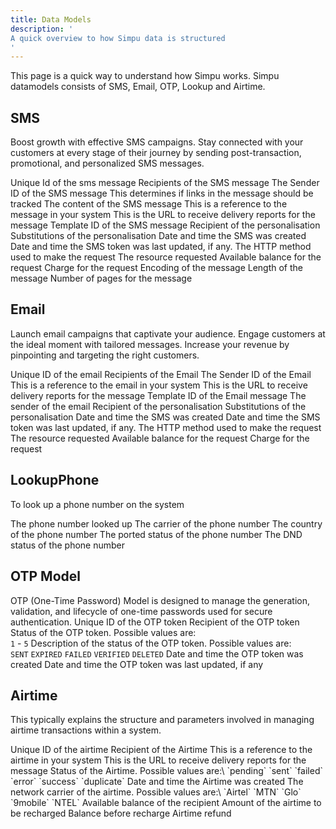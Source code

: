 ```yaml
---
title: Data Models
description: '
A quick overview to how Simpu data is structured
'
---
```

This page is a quick way to understand how Simpu works.
Simpu datamodels consists of SMS, Email, OTP, Lookup and Airtime.


## SMS
Boost growth with effective SMS campaigns. Stay connected with your customers at every stage of their journey by sending post-transaction, promotional, and personalized SMS messages.

<Accordion title="SMS Model">
    <ResponseField name="id" type="string" required="true">
        Unique Id of the sms message
    </ResponseField>
    <ResponseField name="recipients" type="array" required="true">
        Recipients of the SMS message
    </ResponseField>
    <ResponseField name="sender_id" type="string" required="true">
        The Sender ID of the SMS message
    </ResponseField>
    <ResponseField name="is_trackable" type="boolean">
        This determines if links in the message should be tracked
    </ResponseField>
    <ResponseField name="content" type="string">
        The content of the SMS message
    </ResponseField>
    <ResponseField name="external_ref" type="string">
        This is a reference to the message in your system
    </ResponseField>
    <ResponseField name="callback" type="string">
        This is the URL to receive delivery reports for the message
    </ResponseField>
    <ResponseField name="template_id" type="string">
        Template ID of the SMS message
    </ResponseField>
    <ResponseField name="personalisation" type="Object">
        <Expandable title="properties">
            <ResponseField name="to" type="string" required="true">
                Recipient of the personalisation
            </ResponseField>
            <ResponseField name="substitutions" type="object" required="true">
                Substitutions of the personalisation
            </ResponseField>
        </Expandable>
     </ResponseField>
    <ResponseField name="created_datetime" type="string">
       Date and time the SMS was created
    </ResponseField>
    <ResponseField name="updated_datetime" type="string">
       Date and time the SMS token was last updated, if any.
    </ResponseField>
    <ResponseField name="meta" type="Object" required="true">
        <Expandable title="properties">
            <ResponseField name="method" type="string" required="true">
                The HTTP method used to make the request
            </ResponseField>
            <ResponseField name="resource" type="string" required="true">
                The resource requested
            </ResponseField>
            <ResponseField name="estimate" type="Object" required="true">
                    <Expandable title="properties">
                        <ResponseField name="available_balance" type="number" required="true">
                            Available balance for the request
                        </ResponseField>
                        <ResponseField name="charge" type="number" required="true">
                            Charge for the request
                        </ResponseField>
                        <ResponseField name="encoding" type="string" required="true">
                            Encoding of the message
                        </ResponseField>
                        <ResponseField name="message_length" type="number" required="true">
                            Length of the message
                        </ResponseField>
                        <ResponseField name="pages" type="number" required="true">
                            Number of pages for the message
                        </ResponseField>
                    </Expandable>
            </ResponseField>
        </Expandable>
    </ResponseField>
</Accordion>

## Email

Launch email campaigns that captivate your audience. Engage customers at the ideal moment with tailored messages. Increase your revenue by pinpointing and targeting the right customers.

<Accordion title="Email Model">
    <ResponseField name="id" type="string" required="true">
        Unique ID of the email
    </ResponseField>
    <ResponseField name="recipients" type="array" required="true">
        Recipients of the Email
    </ResponseField>
    <ResponseField name="sender_id" type="string" required="true">
        The Sender ID of the Email
    </ResponseField>
    <ResponseField name="external_ref" type="string">
        This is a reference to the email in your system
    </ResponseField>
    <ResponseField name="callback" type="string">
        This is the URL to receive delivery reports for the message
    </ResponseField>
    <ResponseField name="template_id" type="string">
        Template ID of the Email message
    </ResponseField>
     <ResponseField name="from_name" type="string">
        The sender of the email
    </ResponseField>
    <ResponseField name="personalisation" type="Object">
        <Expandable title="properties">
            <ResponseField name="to" type="string" required="true">
                Recipient of the personalisation
            </ResponseField>
            <ResponseField name="substitutions" type="object" required="true">
                Substitutions of the personalisation
            </ResponseField>
        </Expandable>
     </ResponseField>
    <ResponseField name="created_datetime" type="string">
       Date and time the SMS was created
    </ResponseField>
    <ResponseField name="updated_datetime" type="string">
       Date and time the SMS token was last updated, if any.
    </ResponseField>
    <ResponseField name="meta" type="Object" required="true">
        <Expandable title="properties">
            <ResponseField name="method" type="string" required="true">
                The HTTP method used to make the request
            </ResponseField>
            <ResponseField name="resource" type="string" required="true">
                The resource requested
            </ResponseField>
            <ResponseField name="estimate" type="Object" required="true">
                <Expandable title="properties">
                    <ResponseField name="available_balance" type="number" required="true">
                        Available balance for the request
                    </ResponseField>
                    <ResponseField name="charge" type="number" required="true">
                        Charge for the request
                    </ResponseField>
                </Expandable>
            </ResponseField>
        </Expandable>
    </ResponseField>
</Accordion>

## LookupPhone

To look up a phone number on the system

<Accordion title="LookupPhone Model">
    <ResponseField name="msisdn" type="string" required="true">
        The phone number looked up
    </ResponseField>
    <ResponseField name="operator" type="string">
        The carrier of the phone number
    </ResponseField>
    <ResponseField name="country" type="string">
        The country of the phone number
    </ResponseField>
    <ResponseField name="ported" type="boolean">
        The ported status of the phone number
    </ResponseField>
    <ResponseField name="dnd" type="boolean">
        The DND status of the phone number
    </ResponseField>
</Accordion>

## OTP Model
OTP (One-Time Password) Model is designed to manage the generation, validation, and lifecycle of one-time passwords used for secure authentication.
<Accordion title="OTP Model">
    <ResponseField name="id" type="string" required="true">
        Unique ID of the OTP token
    </ResponseField>
    <ResponseField name="recipient" type="string" required="true">
        Recipient of the OTP token
    </ResponseField>
    <ResponseField name="status" type="number" required="true">
        Status of the OTP token. Possible values are:\
        `1` - `5`
    </ResponseField>
    <ResponseField name="status_desc" type="string" required="true">
        Description of the status of the OTP token. Possible values are:\
        `SENT` `EXPIRED` `FAILED` `VERIFIED` `DELETED`
    </ResponseField>
    <ResponseField name="created_datetime" type="string" required="true">
        Date and time the OTP token was created
    </ResponseField>
    <ResponseField name="updated_datetime" type="string">
        Date and time the OTP token was last updated, if any
    </ResponseField>
</Accordion>

## Airtime
This  typically explains the structure and parameters involved in managing airtime transactions within a system.

<Accordion title="Airtime Model">
    <ResponseField name="id" type="string" required="true">
        Unique ID of the airtime
    </ResponseField>
    <ResponseField name="recipient" type="string" required="true" >
        Recipient of the Airtime
    </ResponseField>
    <ResponseField name="external_ref" type="string">
        This is a reference to the airtime in your system
    </ResponseField>
    <ResponseField name="callback" type="string">
        This is the URL to receive delivery reports for the message
    </ResponseField>
    <ResponseField name="status" type="string">
        Status of the Airtime. Possible values are:\
        `pending` `sent` `failed` `error` `success` `duplicate`
    </ResponseField>
     <ResponseField name="created_datetime" type="string">
        Date and time the Airtime  was created
    </ResponseField>
    <ResponseField name="network" type="string">
        The network carrier of the airtime. Possible values are:\
        `Airtel` `MTN` `Glo` `9mobile` `NTEL`
    </ResponseField>
    <ResponseField name="meta" type="Object" required="true">
        <Expandable title="properties">
            <ResponseField name="method" type="string" required="true">
                    <ResponseField name="available_balance" type="number" required="true">
                        Available balance of the recipient
                    </ResponseField>
                    <ResponseField name="amount" type="number" required="true">
                        Amount of the airtime to be recharged
                    </ResponseField>
                    <ResponseField name="balance_before" type="number" required="true">
                        Balance before recharge
                    </ResponseField>
                    <ResponseField name="refunded" type="number" required="true">
                       Airtime refund
                    </ResponseField>
            </ResponseField>
        </Expandable>
    </ResponseField>
</Accordion>

